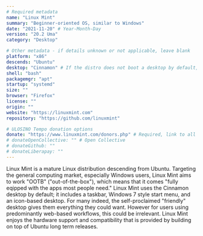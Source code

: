 ```yaml
---
# Required metadata
name: "Linux Mint"
summary: "Beginner-oriented OS, similar to Windows"
date: "2021-11-20" # Year-Month-Day
version: "20.2 Uma"
category: "Desktop"

# Other metadata - if details unknown or not applicable, leave blank
platform: "x86"
descends: "Ubuntu"
desktop: "Cinnamon" # If the distro does not boot a desktop by default, or doesn't ship one, leave 'desktop' blank
shell: "bash"
packagemgr: "apt"
startup: "systemd"
size: ""
browser: "Firefox"
license: ""
origin: ""
website: "https://linuxmint.com"
repository: "https://github.com/linuxmint"

# ULOSINO Tempo donation options
donate: "https://www.linuxmint.com/donors.php" # Required, link to all donation options
# donateOpenCollective: "" # Open Collective
# donateGithub: ""
# donateLiberapay: ""
---
```


Linux Mint is a mature Linux distribution descending from Ubuntu. Targeting the general computing market, especially Windows users, Linux Mint aims to work "OOTB" ("out-of-the-box"), which means that it comes "fully eqipped with the apps most people need." Linux Mint uses the Cinnamon desktop by default; it includes a taskbar, Windows 7 style start menu, and an icon-based desktop. For many indeed, the self-proclaimed "friendly" desktop gives them everything they could want. However for users using predominantly web-based workflows, this could be irrelevant. Linux Mint enjoys the hardware support and compatibility that is provided by building on top of Ubuntu long term releases.
